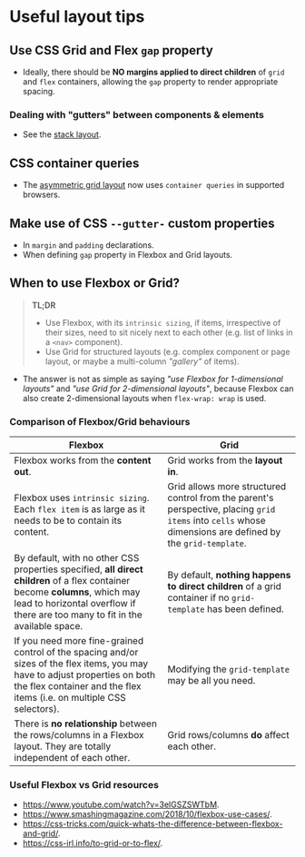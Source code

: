 
<Meta title="Layout/Useful Layout Tips" />

# Useful layout tips

## Use CSS Grid and Flex `gap` property
- Ideally, there should be **NO margins applied to direct children** of `grid` and `flex` containers, allowing the `gap` property to render appropriate spacing.

### Dealing with "gutters" between components & elements
- See the [stack layout](/docs/layout-stack--docs).


## CSS container queries
- The [asymmetric grid layout](/story/layout-grid--grid-asymmetric) now uses `container queries` in supported browsers.

## Make use of CSS `--gutter-` custom properties
- In `margin` and `padding` declarations.
- When defining `gap` property in Flexbox and Grid layouts.

## When to use Flexbox or Grid?

> **TL;DR**
> - Use Flexbox, with its `intrinsic sizing`, if items, irrespective of their sizes, need to sit nicely next to each other (e.g. list of links in a `<nav>` component).
> - Use Grid for structured layouts (e.g. complex component or page layout, or maybe a multi-column *"gallery"* of items).

- The answer is not as simple as saying *"use Flexbox for 1-dimensional layouts"* and *"use Grid for 2-dimensional layouts"*, because Flexbox can also create 2-dimensional layouts when `flex-wrap: wrap` is used.

### Comparison of Flexbox/Grid behaviours

Flexbox | Grid
--- | ---
Flexbox works from the **content out**. | Grid works from the **layout in**.
Flexbox uses `intrinsic sizing`. Each `flex item` is as large as it needs to be to contain its content. | Grid allows more structured control from the parent's perspective, placing `grid items` into `cells` whose dimensions are defined by the `grid-template`.
By default, with no other CSS properties specified, **all direct children** of a flex container become **columns**, which may lead to horizontal overflow if there are too many to fit in the available space. | By default, **nothing happens to direct children** of a grid container if no `grid-template` has been defined.
If you need more fine-grained control of the spacing and/or sizes of the flex items, you may have to adjust properties on both the flex container and the flex items (i.e. on multiple CSS selectors). | Modifying the `grid-template` may be all you need.
There is **no relationship** between the rows/columns in a Flexbox layout. They are totally independent of each other. | Grid rows/columns **do** affect each other.

### Useful Flexbox vs Grid resources
- https://www.youtube.com/watch?v=3elGSZSWTbM.
- https://www.smashingmagazine.com/2018/10/flexbox-use-cases/.
- https://css-tricks.com/quick-whats-the-difference-between-flexbox-and-grid/.
- https://css-irl.info/to-grid-or-to-flex/.
